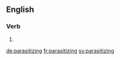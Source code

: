 ==English==

===Verb===
{{head|en|present participle}}

# {{present participle of|parasitize|lang=en}}

[[de:parasitizing]]
[[fr:parasitizing]]
[[sv:parasitizing]]